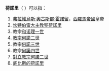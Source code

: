 {{noteTA
|1=zh-hans:教皇;zh-hk:教宗;zh-tw:教宗;
}}
'''荷諾里'''（'''{{lang-la|Honorius}}''' ）可以指：

# [[弗拉維烏斯·奧古斯都·霍諾留|弗拉維烏斯·奧古斯都·霍諾留]]，[[西羅馬帝國|西羅馬帝國]]皇帝
# [[坎特伯雷大主教|坎特伯雷大主教]][[聖荷諾里|聖荷諾里]]
#教宗[[和诺理一世|和诺理一世]]
# [[教宗何諾二世|教宗何諾二世]]
# 教宗[[何諾三世|何諾三世]]
# 教宗[[何諾四世|何諾四世]]
# [[對立教宗何諾二世|對立教宗何諾二世]]
# [[底比斯的荷諾里|底比斯的荷諾里]]


<!---
== 譯名列表 ==
*[[洪諾留|洪諾留]]：[http://wordpedia.britannica.com/concise/quicksearch.aspx?keyword=honorius&mode=1]、[http://tw.britannica.com/MiniSite/Article/id00028770.html]、
*[[何諾|何諾]]：[http://archives.catholic.org.hk/popes/index.htm]、
*[[霍諾里烏斯|霍諾里烏斯]]：[http://140.128.103.1/web/Content.asp?History=C2&Query=9]
*[[霍诺里乌斯|霍诺里乌斯]]：[http://prologue.orthodox.cn/terms/name.htm]
--->
<!--- 在此等來源未證實正確之前，請不要將以下譯名放進條目內。
*[[何诺里|何诺里]]：[http://www.answering-islam.de/Main/Chinese/project/gb_topic21/E/gb_21_E_g.htm]、
*[[何諾留斯|何諾留斯]]：[http://www.ylib.com/search/qus_show.asp?BookNo=L2040]、
*[[何諾理|何諾理]]：[http://www.catholic.org.tw/dominicanfamily/history_tugwell.htm]、
*[[何挪留|何挪留]]：[http://www2.ccim.org:8088/dictionary/zhaoindex.jsp?k=Honorius]、[http://www.chinachristianbooks.org/ReformationTheology/predestination/big5/chapter29.htm]、[http://www.chinachristianbooks.org/ReformationTheology/predestination/gb/chapter29.htm]、

*[[洪诺留|洪诺留]]：[http://history.thexrock.net/ShowArticle.asp?ArticleID=161]、[http://www.transcultures.org/duihua17_gainian.htm]、
*[[洪諾留|洪諾留]]：[http://wtfm.exblog.jp/m2005-09-01/]、[http://www.bigyi.net/christdic/christContent.asp?id=4020249]、
*[[洪诺理|洪诺理]]：[http://bible.ccim.org/system/system_gb/church/church43.htm]、

*[[和諾里|和諾里]]：[http://www.vaticanradio.org/cinesebig5/santuari/12spaolo.html]、[http://www.radiovaticana.org/cinesegb/santuari/13spaolo.html]、
*[[和挪流|和挪流]]：[http://www.cntheology.com/hukejiaohuitizhi.htm]
*[[和挪留|和挪留]]：[http://www.twbm.com/www/history/history_20.htm]、[http://www.cftfc.com/churchhistory/Big5/history/07.htm]、[http://www.uh.edu/ccbsg/Files.Sharing/jiaohuishi/jdjhsl-5.htm]、

*[[诺里|诺里]]：[http://www.radiovaticana.org/cinesegb/santuari/12spaolo.html]、
*[[诺里乌斯|诺里乌斯]]：[http://cclw.net/book/sjddjlsgs/htm/chapter3.html]、[http://c-highway.net/book/lishi3/3-6/3.htm]

*[[刚奥李|刚奥李]]：[http://www.logon.org/Chinese/S/p288A.html]、

*[[盎諾利厄斯|盎諾利厄斯]]：[http://www.cp.com.cn:8246/b5/www.cp.com.cn/emd/17/newsdetail.cfm?iCntno=1001]、[http://www.cp.com.cn/emd/17/newsdetail.cfm?iCntno=1001]、

*[[奥诺略|奥诺略]]：[http://www.ofmcn.org/fj_lift/lift_fj_4.htm]、

*[[豪诺里乌斯|豪诺里乌斯]]：[http://www.zschurch.com/bible/church/001/159/chapter3.html]、

*[[霍诺里厄斯|霍诺里厄斯]]：[http://www.bigyi.net/ChristDic/christContent.asp?id=4020252]
*[[霍诺琉斯|霍诺琉斯]]：[http://blog.chinesenewsnet.com/?p=4016]
*[[霍諾留斯|霍諾留斯]]：[http://www.geocities.com/Tokyo/Lights/6885/barnabas.htm]、[http://www.norislam.com/readarticle/htm/50/2005_11_15_3448.html]、[http://chinahasan.com/jmsh%20bnmfy.htm]、

*[[賀諾里|賀諾里]]：[http://www.trinitylight.net/theology/lossky.htm]、[http://orthodox.com.tw/gb/theology/lossky.htm]、

*[[挪留|挪留]]：[http://www.lsmchinese.org/big5/07online_reading/a&c/issues/3-1/3101.htm]、[http://www.lsmchinese.org/gb/07online_reading/a&c/issues/3-1/3101.htm]

*[[韓諾留|韓諾留]]：[http://taiwan.cnet.com/news/special/0,2000064597,20091570,00.htm]、[http://pcpro.com.cn/topic.php?id=2218]、
--->
{{disambig|Cat=三字人名消歧义}}